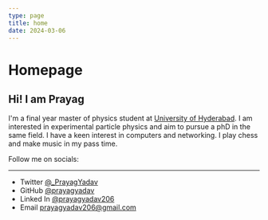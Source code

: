 ```yaml
---
type: page
title: home
date: 2024-03-06
---
```


# Homepage

## Hi! I am Prayag

I'm a final year master of physics student at [University of Hyderabad](https://www.uohyd.ac.in/).
I am interested in experimental particle physics and aim to pursue a phD in the same field.
I have a keen interest in computers and networking. I play chess and make music in my pass time.

Follow me on socials:

---

- Twitter [@_PrayagYadav](https://twitter.com/_PrayagYadav)
- GitHub [@prayagyadav](https://github.com/prayagyadav)
- Linked In [@prayagyadav206](https://www.linkedin.com/in/prayagyadav206)
- Email prayagyadav206@gmail.com


